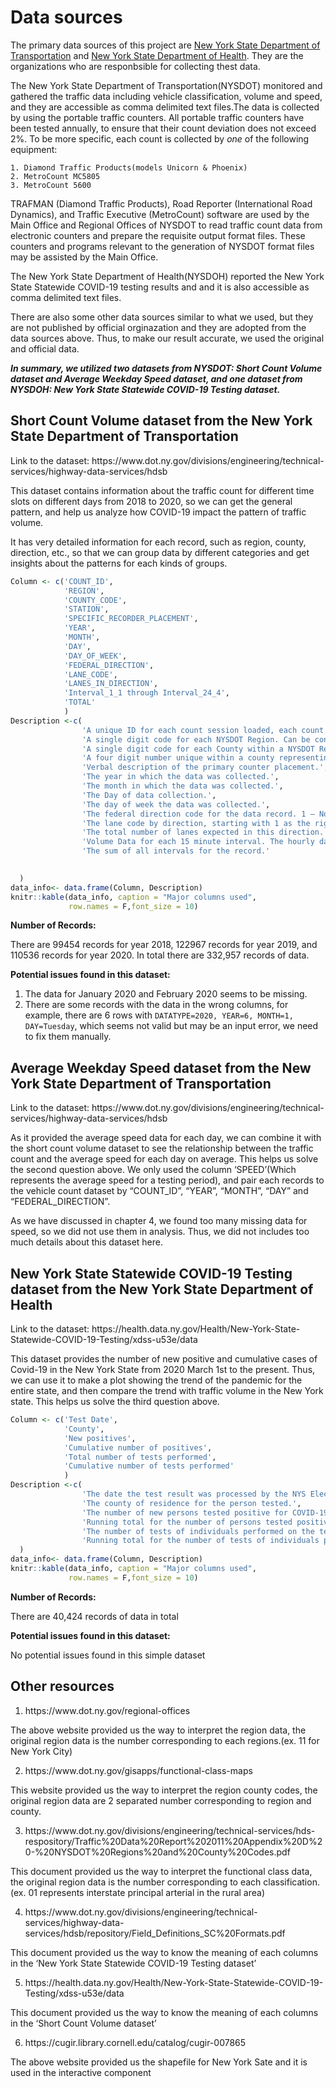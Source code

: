 # Data sources


The primary data sources of this project are [New York State Department of Transportation](https://www.dot.ny.gov/index) and [New York State Department of Health](https://www.health.ny.gov/). They are the organizations who are responbsible for collecting thest data.

The New York State Department of Transportation(NYSDOT) monitored and gathered the traffic data including vehicle classification, volume and speed, and they are accessible as comma delimited text files.The data is collected by using the portable traffic counters. All portable traffic counters have been tested annually, to ensure that their count deviation does not exceed 2%. To be more specific, each count is collected by *one* of the following equipment:
```
1. Diamond Traffic Products(models Unicorn & Phoenix)
2. MetroCount MC5805
3. MetroCount 5600

```

TRAFMAN (Diamond Traffic Products), Road Reporter (International Road Dynamics), and Traffic Executive (MetroCount) software are used by the Main Office and Regional Offices of NYSDOT to read traffic count data from electronic counters and prepare the requisite output format files. These counters and programs relevant to the generation of NYSDOT format files may be assisted by the Main Office.

The New York State Department of Health(NYSDOH) reported the New York State Statewide COVID-19 testing results and and it is also accessible as comma delimited text files.


There are also some other data sources similar to what we used, but they are not published by official orginazation and they are adopted from the data sources above. Thus, to make our result accurate, we used the original and official data. 

***In summary, we utilized two datasets from NYSDOT: Short Count Volume dataset and Average Weekday Speed dataset, and one dataset from NYSDOH: New York State Statewide COVID-19 Testing dataset.***


## Short Count Volume dataset from the New York State Department of Transportation

Link to the dataset: https://www.dot.ny.gov/divisions/engineering/technical-services/highway-data-services/hdsb


This dataset contains information about the traffic count for different time slots on different days from 2018 to 2020, so we can get the general pattern, and help us analyze how COVID-19 impact the pattern of traffic volume.

It has very detailed information for each record, such as region, county, direction, etc., so that we can group data by different categories and get insights about the patterns for each kinds of groups.

```r
Column <- c('COUNT_ID', 
            'REGION',
            'COUNTY_CODE',
            'STATION',
            'SPECIFIC_RECORDER_PLACEMENT',
            'YEAR',
            'MONTH',
            'DAY',
            'DAY_OF_WEEK',
            'FEDERAL_DIRECTION',
            'LANE_CODE',
            'LANES_IN_DIRECTION',
            'Interval_1_1 through Interval_24_4',
            'TOTAL'
            )
Description <-c(
                'A unique ID for each count session loaded, each count has one Count_ID for all data types.',
                'A single digit code for each NYSDOT Region. Can be concatenated with County_Code and Station number to create a unique ID',
                'A single digit code for each County within a NYSDOT Region. Can be concatenated with Region_Code and Station number to create a unique ID',
                'A four digit number unique within a county representing a specific segment of road for traffic counting purposes. Can be concatenated with Region_Code and County_Code to create a unique ID.',
                'Verbal description of the primary counter placement.',
                'The year in which the data was collected.',
                'The month in which the data was collected.',
                'The Day of data collection.',
                'The day of week the data was collected.',
                'The federal direction code for the data record. 1 – North, 3 – East, 5 – South, 7 – West, 9 – North/South Combined, 0 – East/West combined',
                'The lane code by direction, starting with 1 as the rightmost lane.',
                'The total number of lanes expected in this direction.',
                'Volume Data for each 15 minute interval. The hourly data will be represented in intervals 1_1, 2_1, etc.',
                'The sum of all intervals for the record.'
              

  )
data_info<- data.frame(Column, Description)
knitr::kable(data_info, caption = "Major columns used",
             row.names = F,font_size = 10)
```
 
**Number of Records:**

There are 99454 records for year 2018, 122967 records for year 2019, and 110536 records for year 2020. In total there are 332,957 records of data.

**Potential issues found in this dataset:**

1. The data for January 2020 and February 2020 seems to be missing.
2. There are some records with the data in the wrong columns, for example, there are 6 rows with `DATATYPE=2020, YEAR=6, MONTH=1, DAY=Tuesday`, which seems not valid but may be an input error, we need to fix them manually.

 
##	Average Weekday Speed dataset from the New York State Department of Transportation 

Link to the dataset: https://www.dot.ny.gov/divisions/engineering/technical-services/highway-data-services/hdsb

As it provided the average speed data for each day, we can combine it with the short count volume dataset to see the relationship between the traffic count and the average speed for each day on average. This helps us solve the second question above.
We only used the column 'SPEED'(Which represents the average speed for a testing period), and pair each records to the vehicle count dataset by "COUNT_ID", "YEAR", "MONTH", "DAY" and "FEDERAL_DIRECTION".

As we have discussed in chapter 4, we found too many missing data for speed, so we did not use them in analysis. Thus, we did not includes too much details about this dataset here.

##	New York State Statewide COVID-19 Testing dataset from the New York State Department of Health

Link to the dataset: https://health.data.ny.gov/Health/New-York-State-Statewide-COVID-19-Testing/xdss-u53e/data

This dataset provides the number of new positive and cumulative cases of Covid-19 in the New York State from 2020 March 1st to the present. Thus, we can use it to make a plot showing the trend of the pandemic for the entire state, and then compare the trend with traffic volume in the New York state. This helps us solve the third question above.

```r
Column <- c('Test Date', 
            'County',
            'New positives',
            'Cumulative number of positives',
            'Total number of tests performed',
            'Cumulative number of tests performed'
            )
Description <-c(
                'The date the test result was processed by the NYS Electronic Clinical Laboratory Reporting System (ECLRS).',
                'The county of residence for the person tested.',
                'The number of new persons tested positive for COVID-19 infection on the test date in each county.',
                'Running total for the number of persons tested positive for COVID19 infection in each county as of the test date.',
                'The number of tests of individuals performed on the test date in each county. This total includes positives, negatives, and inconclusive results.',
                'Running total for the number of tests of individuals performed in each county as of the last update to the dataset. This total includes positives, negatives, and inconclusive results.'
  )
data_info<- data.frame(Column, Description)
knitr::kable(data_info, caption = "Major columns used",
             row.names = F,font_size = 10)
```


**Number of Records:**

There are 40,424 records of data in total

**Potential issues found in this dataset:**

No potential issues found in this simple dataset
 


## Other resources
1. https://www.dot.ny.gov/regional-offices

The above website provided us the way to interpret the region data, the original region data is the number corresponding to each regions.(ex. 11 for New York City)

2. https://www.dot.ny.gov/gisapps/functional-class-maps

This website provided us the way to interpret the region county codes, the original region data are 2 separated number corresponding to region and county.

3. https://www.dot.ny.gov/divisions/engineering/technical-services/hds-respository/Traffic%20Data%20Report%202011%20Appendix%20D%20-%20NYSDOT%20Regions%20and%20County%20Codes.pdf

This document provided us the way to interpret the functional class data, the original region data is the number corresponding to each classification.(ex. 01 represents interstate principal arterial in the rural area)

4. https://www.dot.ny.gov/divisions/engineering/technical-services/highway-data-services/hdsb/repository/Field_Definitions_SC%20Formats.pdf

This document provided us the way to know the meaning of each columns in the 'New York State Statewide COVID-19 Testing dataset'

5. https://health.data.ny.gov/Health/New-York-State-Statewide-COVID-19-Testing/xdss-u53e/data

This document provided us the way to know the meaning of each columns in the 'Short Count Volume dataset '


6. https://cugir.library.cornell.edu/catalog/cugir-007865

The above website provided us the shapefile for New York Sate and it is used in the interactive component



